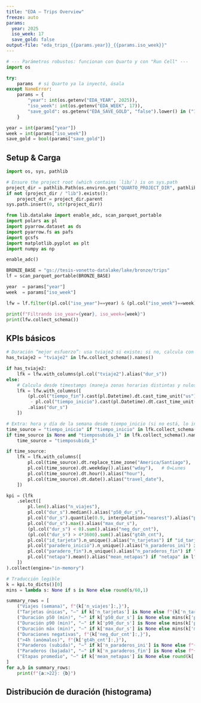 ```yaml
---
title: "EDA — Trips Overview"
freeze: auto
params:
  year: 2025
  iso_week: 17
  save_gold: false
output-file: "eda_trips_{{params.year}}_{{params.iso_week}}"
---
```


```python
# --- Parámetros robustos: funcionan con Quarto y con "Run Cell" ---
import os

try:
    params  # si Quarto ya la inyectó, úsala
except NameError:
    params = {
        "year": int(os.getenv("EDA_YEAR", 2025)),
        "iso_week": int(os.getenv("EDA_WEEK", 17)),
        "save_gold": os.getenv("EDA_SAVE_GOLD", "false").lower() in ("1","true","yes")
    }

year = int(params["year"])
week = int(params["iso_week"])
save_gold = bool(params["save_gold"])

```

## Setup & Carga

```python
import os, sys, pathlib

# Ensure the project root (which contains `lib/`) is on sys.path
project_dir = pathlib.Path(os.environ.get("QUARTO_PROJECT_DIR", pathlib.Path.cwd())).resolve()
if not (project_dir / "lib").exists():
    project_dir = project_dir.parent
sys.path.insert(0, str(project_dir))

from lib.datalake import enable_adc, scan_parquet_portable
import polars as pl
import pyarrow.dataset as ds
import pyarrow.fs as pafs
import gcsfs
import matplotlib.pyplot as plt
import numpy as np

enable_adc()

BRONZE_BASE = "gs://tesis-vonetto-datalake/lake/bronze/trips"
lf = scan_parquet_portable(BRONZE_BASE)

year  = params["year"]
week  = params["iso_week"]

lfw = lf.filter((pl.col("iso_year")==year) & (pl.col("iso_week")==week))

print(f"Filtrando iso_year={year}, iso_week={week}")
print(lfw.collect_schema())
```


## KPIs básicos
```python
# Duración “mejor esfuerzo”: usa tviaje2 si existe; si no, calcula con timestamps
has_tviaje2 = "tviaje2" in lfw.collect_schema().names()

if has_tviaje2:
    lfk = lfw.with_columns(pl.col("tviaje2").alias("dur_s"))
else:
    # Calcula desde timestamps (maneja zonas horarias distintas y nulos)
    lfk = lfw.with_columns([
        (pl.col("tiempo_fin").cast(pl.Datetime).dt.cast_time_unit("us") 
         - pl.col("tiempo_inicio").cast(pl.Datetime).dt.cast_time_unit("us")).dt.seconds()
        .alias("dur_s")
    ])

# Extra: hora y día de la semana desde tiempo_inicio (si no está, lo intenta con tiemposubida_1)
time_source = "tiempo_inicio" if "tiempo_inicio" in lfk.collect_schema().names() else None
if time_source is None and "tiemposubida_1" in lfk.collect_schema().names():
    time_source = "tiemposubida_1"

if time_source:
    lfk = lfk.with_columns([
        pl.col(time_source).dt.replace_time_zone("America/Santiago"),
        pl.col(time_source).dt.weekday().alias("wday"),   # 0=Lunes
        pl.col(time_source).dt.hour().alias("hour"),
        pl.col(time_source).dt.date().alias("travel_date"),
    ])

kpi = (lfk
    .select([
        pl.len().alias("n_viajes"),
        pl.col("dur_s").median().alias("p50_dur_s"),
        pl.col("dur_s").quantile(0.9, interpolation="nearest").alias("p90_dur_s"),
        pl.col("dur_s").max().alias("max_dur_s"),
        (pl.col("dur_s") < 0).sum().alias("neg_dur_cnt"),
        (pl.col("dur_s") > 4*3600).sum().alias("gt4h_cnt"),
        pl.col("id_tarjeta").n_unique().alias("n_tarjetas") if "id_tarjeta" in lfk.collect_schema().names() else pl.lit(None).alias("n_tarjetas"),
        pl.col("paradero_inicio").n_unique().alias("n_paraderos_ini") if "paradero_inicio" in lfk.collect_schema().names() else pl.lit(None).alias("n_paraderos_ini"),
        pl.col("paradero_fin").n_unique().alias("n_paraderos_fin") if "paradero_fin" in lfk.collect_schema().names() else pl.lit(None).alias("n_paraderos_fin"),
        pl.col("netapa").mean().alias("mean_netapas") if "netapa" in lfk.collect_schema().names() else pl.lit(None).alias("mean_netapas")
    ])
).collect(engine="in-memory")

# Traducción legible
k = kpi.to_dicts()[0]
mins = lambda s: None if s is None else round(s/60,1)

summary_rows = [
    ("Viajes (semana)", f"{k['n_viajes']:,}"),
    ("Tarjetas únicas", "—" if k['n_tarjetas'] is None else f"{k['n_tarjetas']:,}"),
    ("Duración p50 (min)", "—" if k['p50_dur_s'] is None else mins(k['p50_dur_s'])),
    ("Duración p90 (min)", "—" if k['p90_dur_s'] is None else mins(k['p90_dur_s'])),
    ("Duración máx (min)", "—" if k['max_dur_s'] is None else mins(k['max_dur_s'])),
    ("Duraciones negativas", f"{k['neg_dur_cnt']:,}"),
    (">4h (anómalos)", f"{k['gt4h_cnt']:,}"),
    ("Paraderos (subida)", "—" if k['n_paraderos_ini'] is None else f"{k['n_paraderos_ini']:,}"),
    ("Paraderos (bajada)", "—" if k['n_paraderos_fin'] is None else f"{k['n_paraderos_fin']:,}"),
    ("Etapas promedio", "—" if k['mean_netapas'] is None else round(k['mean_netapas'],3)),
]
for a,b in summary_rows:
    print(f"{a:>22}: {b}")

```

## Distribución de duración (histograma)
```python

```